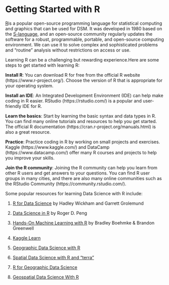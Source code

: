 # Getting Started with R {.unnumbered}


[R](https://www.r-project.org/)is a popular open-source programming language for statistical computing and graphics that can be used for DSM.  It was developed in 1980 based on the [S-language](https://en.wikipedia.org/wiki/S_(programming_language)), and an open-source community regularly updates the software for a robust, programmable, portable, and open-source computing environment. We can use it to solve complex and sophisticated problems and "routine" analysis without restrictions on access or use.

Learning R can be a challenging but rewarding experience.Here are some steps to get started with learning R:

**Install R**: You can download R for free from the official R website (https://www.r-project.org/). Choose the version of R that is appropriate for your operating system.

**Install an IDE**: An Integrated Development Environment (IDE) can help make coding in R easier. RStudio (https://rstudio.com/) is a popular and user-friendly IDE for R.

**Learn the basics**: Start by learning the basic syntax and data types in R. You can find many online tutorials and resources to help you get started. The official R documentation (https://cran.r-project.org/manuals.html) is also a great resource.

**Practice**: Practice coding in R by working on small projects and exercises. Kaggle (https://www.kaggle.com/) and DataCamp (https://www.datacamp.com/) offer many R courses and projects to help you improve your skills.

**Join the R community**: Joining the R community can help you learn from other R users and get answers to your questions. You can find R user groups in many cities, and there are also many online communities such as the RStudio Community (https://community.rstudio.com/).


Some popular resources for learning Data Science with R include:

1. [R for Data Science](https://r4ds.had.co.nz/) by Hadley Wickham and Garrett Grolemund

2. [Data Science in R](https://bookdown.org/rdpeng/rprogdatascience/) by Roger D. Peng

3. [Hands-On Machine Learning with R](https://bradleyboehmke.github.io/HOML) by Bradley Boehmke & Brandon Greenwell

4. [Kaggle Learn](https://www.kaggle.com/code/rtatman/welcome-to-data-science-in-r)

5. [Geographic Data Science with R](https://bookdown.org/mcwimberly/gdswr-book/)

6. [Spatial Data Science with R and “terra”](https://rspatial.org/)

7. [R for Geographic Data Science](https://sdesabbata.github.io/r-for-geographic-data-science/index.html)

8. [Geospatial Data Science With R](https://zia207.github.io/geospatial-r-github.io/)

